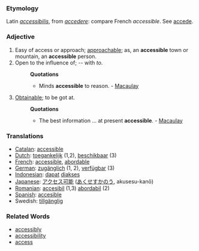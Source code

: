 === Etymology ===
Latin ''[[accessibilis]]'', from ''[[accedere]]'': compare French ''accessible''. See [[accede]].

=== Adjective ===
#Easy of access or approach; [[approachable]]; as, an '''accessible''' town or mountain, an '''accessible''' person.
#Open to the influence of; -- with ''to''.
#:'''Quotations'''
#:*Minds '''accessible''' to reason. - [[Macaulay]]
#[[Obtainable]]; to be got at.
#:'''Quotations'''
#:*The best information ... at present '''accessible'''. - [[Macaulay]]

=== Translations ===
*[[Catalan]]: [[accessible]]
*[[Dutch]]: [[toegankelijk]] (1,2), [[beschikbaar]] (3)
*[[French]]: [[accessible]], [[abordable]]
*[[German]]: [[zugänglich]] (1, 2), [[verfügbar]] (3)
*[[Indonesian]]: [[dapat]] [[akses|diakses]]
*[[Japanese]]: [[アクセス可能]] ([[あくせすかのう]], akusesu-kanō)
*[[Romanian]]: [[accesibil]] (1,3) [[abordabil]] (2)
*[[Spanish]]: [[accesible]]
*Swedish:  [[tillgänglig]]

=== Related Words ===
* [[accessibly]]
* [[accessibility]]
* [[access]]